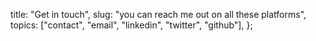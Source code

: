 
  title: "Get in touch",
  slug: "you can reach me out on all these platforms",
  topics: ["contact", "email", "linkedin", "twitter", "github"],
};

<br />

<div className="grid grid-cols-1 md:grid-cols-3 gap-x-8 gap-y-5">
  <Block
    name="Email"
    description="I am very responsive on email !"
    className="bg-black text-white md:col-span-1"
    link="mailto:hachem.betrouni@g.enp.edu.dz"
  />
  <Block
    name="Linkedin"
    description="Updates on my projects, events and articles"
    className="bg-blue-500 text-white md:col-span-1"
    link="https://www.linkedin.com/in/hachem-betrouni/"
  />
  <Block
    name="Github"
    description="Add me and lets build something together !"
    className="bg-slate-500 text-white md:col-span-1"
    link="https://github.com/1hachem"
  />
  <Offer
    name="Discord"
    description="My tag is : Hachem#7888"
    className="bg-zinc-300 text-black md:col-span-1"
  />
  <Block
    name="Twitter"
    description="I don't tweet much but I am always there ... lurking"
    className="bg-sky-200 text-black md:col-span-1"
    link="https://twitter.com/HachemBetrouni"
  />
</div>

